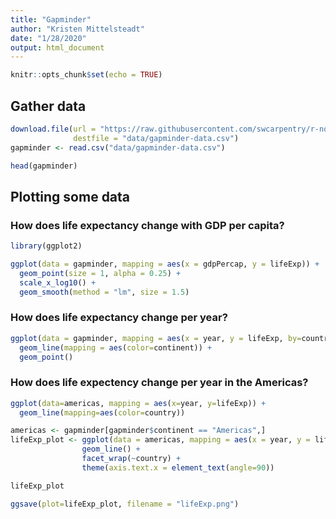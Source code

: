 ```yaml
---
title: "Gapminder"
author: "Kristen Mittelsteadt"
date: "1/28/2020"
output: html_document
---
```


```r
knitr::opts_chunk$set(echo = TRUE)
```

## Gather data

```r
download.file(url = "https://raw.githubusercontent.com/swcarpentry/r-novice-gapminder/gh-pages/_episodes_rmd/data/gapminder_data.csv", 
              destfile = "data/gapminder-data.csv")
gapminder <- read.csv("data/gapminder-data.csv")
```

```r
head(gapminder)
```

## Plotting some data

### How does life expectancy change with GDP per capita?

```r
library(ggplot2)
```
```r
ggplot(data = gapminder, mapping = aes(x = gdpPercap, y = lifeExp)) + 
  geom_point(size = 1, alpha = 0.25) + 
  scale_x_log10() +
  geom_smooth(method = "lm", size = 1.5)
```

### How does life expectancy change per year?

```r
ggplot(data = gapminder, mapping = aes(x = year, y = lifeExp, by=country)) + 
  geom_line(mapping = aes(color=continent)) +
  geom_point()
```

### How does life expectency change per year in the Americas?

```r
ggplot(data=americas, mapping = aes(x=year, y=lifeExp)) +
  geom_line(mapping=aes(color=country))
```


```r
americas <- gapminder[gapminder$continent == "Americas",]
lifeExp_plot <- ggplot(data = americas, mapping = aes(x = year, y = lifeExp)) +
                geom_line() +
                facet_wrap(~country) +
                theme(axis.text.x = element_text(angle=90))

```
```r
lifeExp_plot
```
```r
ggsave(plot=lifeExp_plot, filename = "lifeExp.png")

```




